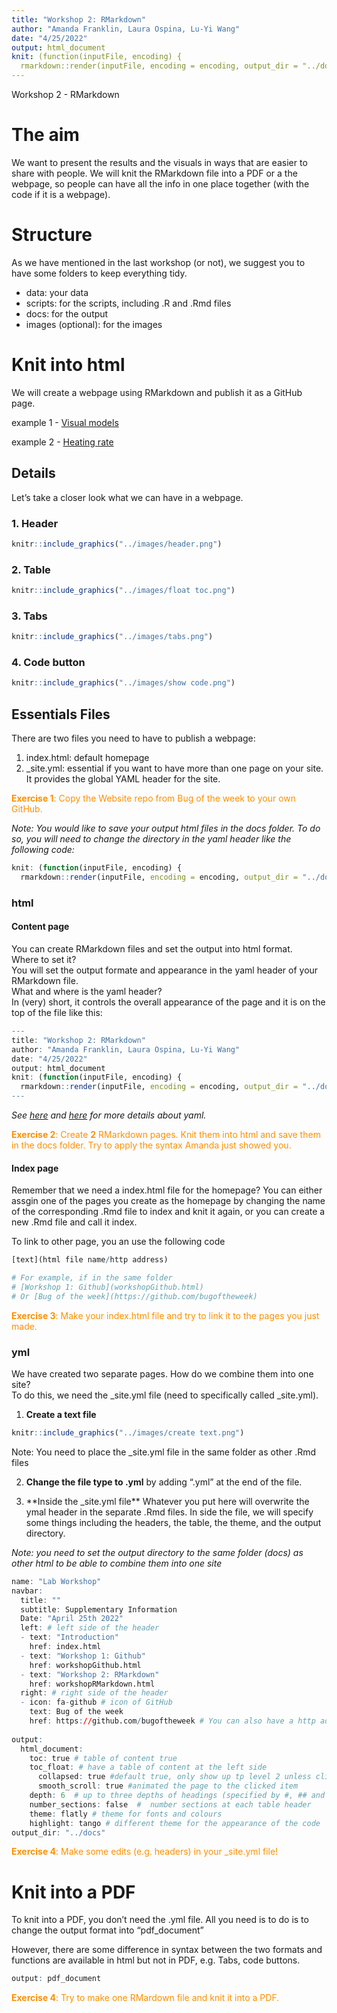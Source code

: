 ```yaml
---
title: "Workshop 2: RMarkdown"
author: "Amanda Franklin, Laura Ospina, Lu-Yi Wang"
date: "4/25/2022"
output: html_document
knit: (function(inputFile, encoding) {
  rmarkdown::render(inputFile, encoding = encoding, output_dir = "../docs") })
---
```


Workshop 2 - RMarkdown

# The aim 

We want to present the results and the visuals in ways that are easier to share with people. We will knit the RMarkdown file into a PDF or a the webpage, so people can have all the info in one place together (with the code if it is a webpage).

# Structure 
As we have mentioned in the last workshop (or not), we suggest you to have some folders to keep everything tidy.

* data: your data
* scripts: for the scripts, including .R and .Rmd files
* docs: for the output
* images (optional): for the images 

# Knit into html

We will create a webpage using RMarkdown and publish it as a GitHub page.

example 1 - [Visual models](https://luyiwangtw.github.io/LongWavelengthSensitivity/)

example 2 - [Heating rate](https://lospinarozo.github.io/PrettyCoolBeetlesCodeAndData/)

## Details {.tabset .tabset-fade .tabset-pills}

Let's take a closer look what we can have in a webpage.

### 1. Header 
```r
knitr::include_graphics("../images/header.png")
```

### 2. Table
```r
knitr::include_graphics("../images/float toc.png")
```

### 3. Tabs
```r
knitr::include_graphics("../images/tabs.png")
```

### 4. Code button
```r
knitr::include_graphics("../images/show code.png")
```

## Essentials Files 
There are two files you need to have to publish a webpage:

1. index.html: default homepage
2. _site.yml:  essential if you want to have more than one page on your site. It provides the global YAML header for the site.


<span style="color: #FF8F00">**Exercise 1**: Copy the Website repo from Bug of the week to your own GitHub.

_Note: You would like to save your output html files in the docs folder. To do so, you will need to change the directory in the yaml header like the following code:_
```r
knit: (function(inputFile, encoding) {
  rmarkdown::render(inputFile, encoding = encoding, output_dir = "../docs") })
```

### html

#### Content page
You can create RMarkdown files and set the output into html format. <br> 
Where to set it? <br>
You will set the output formate and appearance in the yaml header of your RMarkdown file.<br>
What and where is the yaml header?<br>
In (very) short, it controls the overall appearance of the page and it is on the top of the file like this:<br>

```r
---
title: "Workshop 2: RMarkdown"
author: "Amanda Franklin, Laura Ospina, Lu-Yi Wang"
date: "4/25/2022"
output: html_document
knit: (function(inputFile, encoding) {
  rmarkdown::render(inputFile, encoding = encoding, output_dir = "../docs") })
---
```

_See [here](https://stats.oarc.ucla.edu/stat/data/rmarkdown/rmarkdown_seminar_flat.html#elements-of-an-r-markdown-file---yaml-header) and [here](https://stats.oarc.ucla.edu/stat/data/rmarkdown/rmarkdown_seminar_flat.html#yaml-header) for more details about yaml._


<span style="color: #FF8F00">**Exercise 2**: Create **2** RMarkdown pages. Knit them into html and save them in the docs folder. Try to apply the syntax Amanda just showed you.

#### Index page
Remember that we need a index.html file for the homepage? You can either assgin one of the pages you create as the homepage by changing the name of the corresponding .Rmd file to index and knit it again, or you can create a new .Rmd file and call it index. <br>

To link to other page, you an use the following code
```r
[text](html file name/http address)

# For example, if in the same folder 
# [Workshop 1: Github](workshopGithub.html) 
# Or [Bug of the week](https://github.com/bugoftheweek)
```

<span style="color: #FF8F00">**Exercise 3**: Make your index.html file and try to link it to the pages you just made.

### yml
We have created two separate pages. How do we combine them into one site?<br>
To do this, we need the _site.yml file (need to specifically called _site.yml).

1. **Create a text file**

```r
knitr::include_graphics("../images/create text.png")
```

Note: You need to place the _site.yml file in the same folder as other .Rmd files

2. **Change the file type to .yml** by adding ".yml" at the end of the file.

3. **Inside the _site.yml file** Whatever you put here will overwrite the ymal header in the separate .Rmd files. In side the file, we will specify some things including the headers, the table, the theme, and the output directory.

_Note: you need to set the output directory to the same folder (docs) as other html to be able to combine them into one site_

```r
name: "Lab Workshop"
navbar:
  title: ""
  subtitle: Supplementary Information
  Date: "April 25th 2022"
  left: # left side of the header
  - text: "Introduction"
    href: index.html
  - text: "Workshop 1: Github"
    href: workshopGithub.html
  - text: "Workshop 2: RMarkdown"
    href: workshopRMarkdown.html
  right: # right side of the header
  - icon: fa-github # icon of GitHub
    text: Bug of the week
    href: https://github.com/bugoftheweek # You can also have a http address 
      
output:
  html_document:
    toc: true # table of content true
    toc_float: # have a table of content at the left side
      collapsed: true #default true, only show up tp level 2 unless click to expand
      smooth_scroll: true #animated the page to the clicked item
    depth: 6  # up to three depths of headings (specified by #, ## and ###)
    number_sections: false  #  number sections at each table header
    theme: flatly # theme for fonts and colours
    highlight: tango # different theme for the appearance of the code
output_dir: "../docs"
```

<span style="color: #FF8F00">**Exercise 4**: Make some edits (e.g. headers) in your _site.yml file!

# Knit into a PDF
To knit into a PDF, you don't need the .yml file. All you need is to do is to change the output format into "pdf_document" <br>

However, there are some difference in syntax between the two formats and functions are available in html but not in PDF, e.g. Tabs, code buttons.

```r
output: pdf_document
```

<span style="color: #FF8F00">**Exercise 4**: Try to make one RMardown file and knit it into a PDF.
